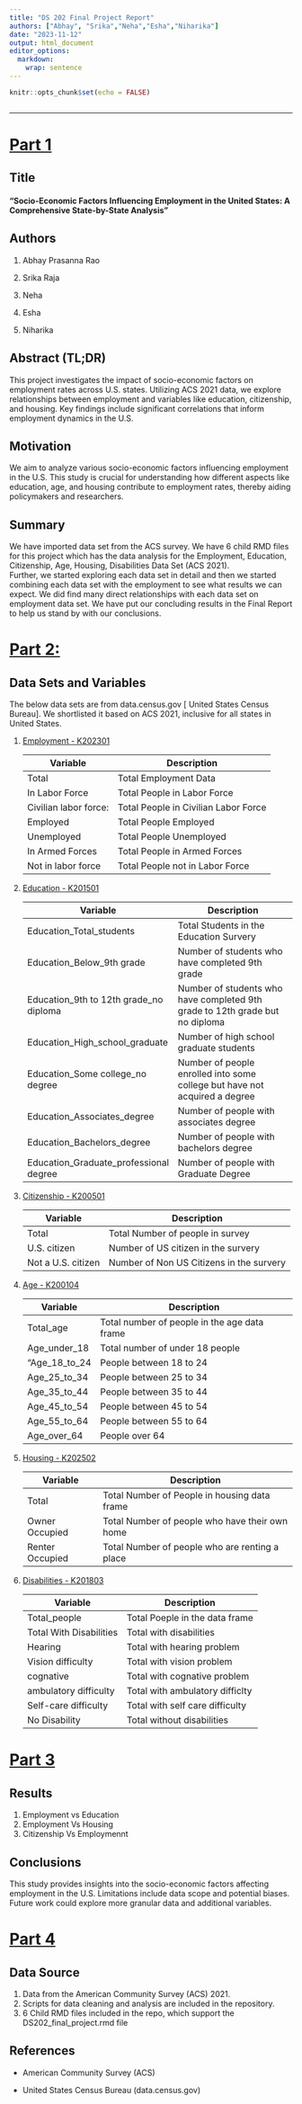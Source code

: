 ```yaml
---
title: "DS 202 Final Project Report"
authors: ["Abhay", "Srika","Neha","Esha","Niharika"]
date: "2023-11-12"
output: html_document
editor_options: 
  markdown: 
    wrap: sentence
---
```


```r
knitr::opts_chunk$set(echo = FALSE)

```

```         
```

------------------------------------------------------------------------

# [Part 1]{.underline}

## Title

#### "Socio-Economic Factors Influencing Employment in the United States: A Comprehensive State-by-State Analysis"

## **Authors**

1.  Abhay Prasanna Rao

2.  Srika Raja

3.  Neha

4.  Esha

5.  Niharika

## **Abstract (TL;DR)**

This project investigates the impact of socio-economic factors on employment rates across U.S. states.
Utilizing ACS 2021 data, we explore relationships between employment and variables like education, citizenship, and housing.
Key findings include significant correlations that inform employment dynamics in the U.S.

## **Motivation**

We aim to analyze various socio-economic factors influencing employment in the U.S.
This study is crucial for understanding how different aspects like education, age, and housing contribute to employment rates, thereby aiding policymakers and researchers.

## Summary

We have imported data set from the ACS survey.
We have 6 child RMD files for this project which has the data analysis for the Employment, Education, Citizenship, Age, Housing, Disabilities Data Set (ACS 2021).\
Further, we started exploring each data set in detail and then we started combining each data set with the employment to see what results we can expect.
We did find many direct relationships with each data set on employment data set.
We have put our concluding results in the Final Report to help us stand by with our conclusions.

# [Part 2:]{.underline}

## Data Sets and Variables

The below data sets are from data.census.gov [ United States Census Bureau].
We shortlisted it based on ACS 2021, inclusive for all states in United States.

1.  [Employment - K202301]{.underline}

    | Variable              | Description                          |
    |-----------------------|--------------------------------------|
    | Total                 | Total Employment Data                |
    | In Labor Force        | Total People in Labor Force          |
    | Civilian labor force: | Total People in Civilian Labor Force |
    | Employed              | Total People Employed                |
    | Unemployed            | Total People Unemployed              |
    | In Armed Forces       | Total People in Armed Forces         |
    | Not in labor force    | Total People not in Labor Force      |

2.  [Education - K201501]{.underline}

    | Variable                               | Description                                                                  |
    |--------------------------|----------------------------------------------|
    | Education_Total_students               | Total Students in the Education Survery                                      |
    | Education_Below_9th grade              | Number of students who have completed 9th grade                              |
    | Education_9th to 12th grade_no diploma | Number of students who have completed 9th grade to 12th grade but no diploma |
    | Education_High_school_graduate         | Number of high school graduate students                                      |
    | Education_Some college_no degree       | Number of people enrolled into some college but have not acquired a degree   |
    | Education_Associates_degree            | Number of people with associates degree                                      |
    | Education_Bachelors_degree             | Number of people with bachelors degree                                       |
    | Education_Graduate_professional degree | Number of people with Graduate Degree                                        |

3.  [Citizenship - K200501]{.underline}

    | Variable           | Description                              |
    |--------------------|------------------------------------------|
    | Total              | Total Number of people in survey         |
    | U.S. citizen       | Number of US citizen in the survery      |
    | Not a U.S. citizen | Number of Non US Citizens in the survery |

4.  [Age - K200104]{.underline}

    | Variable      | Description                                  |
    |---------------|----------------------------------------------|
    | Total_age     | Total number of people in the age data frame |
    | Age_under_18  | Total number of under 18 people              |
    | "Age_18_to_24 | People between 18 to 24                      |
    | Age_25_to_34  | People between 25 to 34                      |
    | Age_35_to_44  | People between 35 to 44                      |
    | Age_45_to_54  | People between 45 to 54                      |
    | Age_55_to_64  | People between 55 to 64                      |
    | Age_over_64   | People over 64                               |

5.  [Housing - K202502]{.underline}

    | Variable        | Description                                    |
    |-----------------|------------------------------------------------|
    | Total           | Total Number of People in housing data frame   |
    | Owner Occupied  | Total Number of people who have their own home |
    | Renter Occupied | Total Number of people who are renting a place |

6.  [Disabilities - K201803]{.underline}

    | Variable                | Description                     |
    |-------------------------|---------------------------------|
    | Total_people            | Total Poeple in the data frame  |
    | Total With Disabilities | Total with disabilities         |
    | Hearing                 | Total with hearing problem      |
    | Vision difficulty       | Total with vision problem       |
    | cognative               | Total with cognative problem    |
    | ambulatory difficulty   | Total with ambulatory difficlty |
    | Self-care difficulty    | Total with self care difficulty |
    | No Disability           | Total without disabilities      |

# [Part 3]{.underline}

## Results

1.  Employment vs Education
2.  Employment Vs Housing
3.  Citizenship Vs Employmennt

## **Conclusions**

This study provides insights into the socio-economic factors affecting employment in the U.S.
Limitations include data scope and potential biases.
Future work could explore more granular data and additional variables.

# [Part 4]{.underline}

## **Data Source**

1.  Data from the American Community Survey (ACS) 2021.
2.  Scripts for data cleaning and analysis are included in the repository.
3.  6 Child RMD files included in the repo, which support the DS202_final_project.rmd file

## **References**

-   American Community Survey (ACS)

-    United States Census Bureau (data.census.gov)
